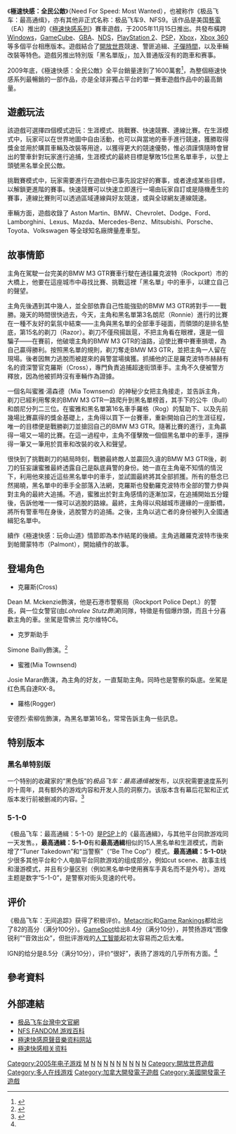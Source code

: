{{otheruses|subject=電玩遊戲|other=電影|全民公敵}}
{{otheruses|subject=2005年發行的電子遊戲|other=2012年發行、英文名相同的電子遊戲|極速快感：新全民公敵}}
{{Multiple issues|
{{Refimprove|time=2019-03-18T22:29:39+00:00}}
{{Fanpov|time=2022-05-24T14:15:36+00:00}}
{{Trivia|time=2022-05-24T14:15:36+00:00}}
}}
{{noteTA
|T=zh-hans:极品飞车：无间追踪; zh-hant:極速快感：全民公敵;
|G1=Games
}}
{{Infobox VG
|title= 極速快感：全民公敵
| image = File:Need for speed most wanted.jpg
|caption= 
|developer= [[EA_Black_Box|EA Black Box]]、[[EA_Redwood_Shores|EA Redwood Shores]]
|publisher= [[美商艺电|美商艺电]]
|composer = [[Paul_Linford|Paul Linford]]
|series= [[極速快感系列|極速快感系列]]
|engine= EAGL 3
|released=
{{collapsible list|title=2005年11月11日|
'''Nintendo DS版'''{{Vgrelease|EU|2005年11月11日|NA|2005年11月15日}}
'''PlayStation 2'''、'''GameCube'''、'''Xbox'''、'''Windows'''、'''Game Boy Advance版'''{{Vgrelease|NA|2005年11月15日|EU|2005年11月25日}}
'''Xbox 360版'''{{Vgrelease|NA|2005年11月16日|EU|2005年12月5日}}
'''手机版'''{{Vgrelease|NA|2005年12月21日}} |NA|2005年11月16日}}
|genre= [[竞速游戏|竞速]]
|modes= [[单人游戏|单人]]、[[多人游戏|多人游戏]]
|platforms= [[Xbox_360|Xbox 360]]、[[Microsoft_Windows|Microsoft Windows]]、[[PlayStation_2|PlayStation 2]]、[[Xbox|Xbox]]、[[任天堂GameCube|GameCube]], [[PlayStation_Portable|PlayStation Portable]]、[[Game_Boy_Advance|Game Boy Advance]]、[[任天堂DS|任天堂DS]]、[[手机游戏|手机]]
}}

《'''極速快感：全民公敵'''》（Need For Speed: Most Wanted），也被称作《极品飞车：最高通缉》，亦有其他非正式名称：极品飞车9、NFS9。该作品是美国[[藝電|藝電]]（EA）推出的《[[極速快感系列|極速快感系列]]》賽車遊戲，于2005年11月15日推出。共發布橫跨[[Windows|Windows]]，[[GameCube|GameCube]]、[[GBA|GBA]]、[[NDS|NDS]]，[[PlayStation_2|PlayStation 2]]、[[PSP|PSP]]，[[Xbox|Xbox]]，[[Xbox_360|Xbox 360]]等多個平台相應版本。遊戲結合了[[開放世界|開放世界]]競速、警匪追緝、[[子彈時間|子彈時間]]，以及車輛改裝等特色。遊戲另推出特別版「黑名單版」，加入普通版沒有的跑車和赛事。

2009年底，《極速快感：全民公敵》全平台銷量達到了1600萬套<ref>{{Cite web|title=存档副本|url=https://news.softpedia.com/news/100-million-Need-for-Speed-Games-Have-Been-Sold-to-This-Day-125015.shtml|dead-url=no|access-date=2019-01-19|archive-url=https://web.archive.org/web/20181116033408/https://news.softpedia.com/news/100-million-Need-for-Speed-Games-Have-Been-Sold-to-This-Day-125015.shtml|archive-date=2018-11-16}}</ref>，為整個極速快感系列最暢銷的一部作品，亦是全球非獨占平台的單一賽車遊戲作品中的最高銷量。

== 遊戲玩法 ==

該遊戲可選擇四個模式遊玩：生涯模式、挑戰賽、快速競賽、連線比賽。在生涯模式中，玩家可以在世界地圖中自由活動，也可以與當地的車手進行競速，獲勝取得獎金並用於購買車輛及改裝等用途，以獲得更大的競速優勢，惟必須謹慎隨時會冒出的警車針對玩家進行追捕，生涯模式的最終目標是擊敗15位黑名單車手，以登上頭號黑名單全民公敵。

挑戰賽模式中，玩家需要進行在遊戲中已事先設定好的賽事，或者達成某些目標，以解鎖更進階的賽事。快速競賽可以快速立即進行一場由玩家自訂或是隨機產生的賽事，連線比賽則可以透過區域連線與好友競速，或與全球網友連線競速。

車輛方面，遊戲收錄了 Aston Martin、BMW、Chevrolet、Dodge、Ford、Lamborghini、Lexus、Mazda、Mercedes-Benz、Mitsubishi、Porsche、Toyota、Volkswagen 等全球知名廠牌量產車型。 

== 故事情節 ==

主角在駕駛一台完美的BMW M3 GTR賽車行駛在通往羅克波特（Rockport）市的大橋上，他要在這座城市中尋找比賽、挑戰這裡「黑名單」中的車手，以建立自己的聲望。

主角先後遇到其中幾人，並全部依靠自己性能強勁的BMW M3 GTR將對手一一戰勝。幾天的時間很快過去，今天，主角和黑名單第3名朗尼（Ronnie）進行的比賽在一種不友好的氣氛中結束——主角與黑名單的全部車手碰面，而領頭的是排名墊底，第15名的剃刀（Razor）。剃刀不僅飛揚跋扈，不把主角看在眼裡，還是一個騙子——在賽前，他破壞主角的BMW M3 GTR的油路，迫使比賽中賽車損壞，為自己贏得勝利。按照黑名單的規則，剃刀奪走BMW M3 GTR，並把主角一人留在現場。後者因無力逃脫而被趕來的員警當場擒獲。抓捕他的正是羅克波特市赫赫有名的資深警官克羅斯（Cross），專門負責追捕超速街頭車手。主角不久便被警方釋放，因為他被抓時沒有車輛作為證據。

一個名叫蜜雅·湯森德（Mia Townsend）的神秘少女把主角接走，並告訴主角，剃刀已經利用奪來的BMW M3 GTR一路爬升到黑名單榜首，其手下的公牛（Bull）和朗尼分列二三位。在蜜雅和黑名單第16名車手羅格（Rog）的幫助下、以及先前幾場比賽贏得的獎金基礎上，主角得以買下一台賽車，重新開始自己的生涯征程，唯一的目標便是戰勝剃刀並搶回自己的BMW M3 GTR。隨著比賽的進行，主角贏得一場又一場的比賽。在這一過程中，主角不僅擊敗一個個黑名單中的車手，還掙得一筆又一筆用於買車和改裝的收入和聲望。

很快到了挑戰剃刀的結局時刻，戰勝最終敵人並贏回久違的BMW M3 GTR後，剃刀的狂妄讓蜜雅最終透露自己是臥底員警的身份。她一直在主角毫不知情的情況下，利用他來接近這些黑名單中的車手，並試圖最終將其全部抓獲。所有的懸念已然揭曉，黑名單中的車手全部落入法網，克羅斯也發動羅克波特市全部的警力參與對主角的最終大追捕。不過，蜜雅出於對主角感情的逐漸加深，在追捕開始五分鐘後，告訴他唯一一條可以逃脫的路線。最終，主角得以飛越城市邊緣的一座斷橋，將所有警車甩在身後，逃脫警方的追捕。之後，主角以逃亡者的身份被列入全國通緝犯名單中。

續作《極速快感：玩命山道》情節即為本作結尾的後續。主角逃離羅克波特市後來到帕爾蒙特市（Palmont），開始續作的故事。 

== 登場角色 ==

*克羅斯(Cross)
Dean M. Mckenzie飾演，他是石港市警察局（Rockport Police Dept.）的警長，與一位女警官(由''Lohralee Stutz飾演'')同隊，特徵是有個爆炸頭，而且十分喜歡主角的車。坐駕是雪佛兰 克尔维特C6。
*克罗斯助手
Simone Bailly飾演。<ref>{{Cite web|title=《极品飞车》警车介绍 历代警车图鉴资料大全_极品飞车9最高通缉（5）-游民星空 GamerSky.com|url=https://www.gamersky.com/handbook/201604/738781_5.shtml|access-date=2022-05-15|work=www.gamersky.com}}</ref>
*蜜雅(Mia Townsend)
Josie Maran飾演，為主角的好友，一直幫助主角。同時也是警察的臥底。坐駕是红色馬自達RX-8。
*羅格(Rogger)
安德烈·索柳佐飾演，為黑名單第16名，常常告訴主角一些訊息。

== 特别版本 ==
=== 黑名单特别版 ===
{{main|极品飞车：全民公敌 黑名单特别版|}}
一个特别的收藏家的“黑色版”的''极品飞车：最高通缉被''发布，以庆祝需要速度系列的十周年，具有额外的游戏内容和开发人员的洞察力。该版本含有幕后花絮和正式版本发行前被删减的内容。<ref>{{Cite web|title=Need for Speed: Most Wanted/Black Edition|url=https://nfs.fandom.com/wiki/Need_for_Speed:_Most_Wanted/Black_Edition|access-date=2022-05-15|work=Need for Speed Wiki|language=en}}</ref>

===5-1-0===<!--This section is linked from [[Need_for_Speed_Most_Wanted_5-1-0|Need for Speed Most Wanted 5-1-0]]-->
《极品飞车：最高通緝：5-1-0》是[[PSP|PSP]]上的《最高通緝》，与其他平台同款游戏同一天发售。，'''最高通緝：5-1-0'''有和'''最高通緝'''相似的15人黑名单和生涯模式，而新增了“Tuner Takedown”和“当警察”（“Be The Cop”）模式。'''最高通緝：5-1-0'''缺少很多其他平台和个人电脑平台同款游戏的组成部分，例如cut scene、故事主线和漫游模式，并且有少量区别（例如黑名单中使用赛车手真名而不是外号）。游戏主题是数字“5-1-0”，是警察对街头竞速的代号。

== 评价 ==
<!-- Add some sample reviews from the raters for added depth instead of just a chart summarizing the ratings. -->
{{VG Reviews
|IGN=8.5（满分10）<ref name="#1">{{cite web|url=http://uk.pc.ign.com/articles/665/665883p1.html|title='''IGN'''对'''极品飞车：无间追踪'''的评价|last=Perry|first=Douglass|work=[[IGN|IGN]]|accessdate=2007-02-12|archive-date=2012-07-25|archive-url=https://web.archive.org/web/20120725154859/http://uk.pc.ign.com/articles/665/665883p1.html|dead-url=no}}</ref>
|GI=8.5（满分10）<ref>{{cite web|url=http://www.gameinformer.com/NR/exeres/D07B6E78-1227-4F3C-8296-89FCBBD2B02C.htm|title='''Game Informer'''对'''极品飞车：无间追踪'''的评价|last=Mason|first=Lisa|work=[[Game_Informer|Game Informer]]|accessdate=2007-02-12|archive-date=2007-10-11|archive-url=https://web.archive.org/web/20071011141306/http://gameinformer.com/NR/exeres/D07B6E78-1227-4F3C-8296-89FCBBD2B02C.htm|dead-url=no}}</ref>
|GSpy={{Rating|4|5}}<ref>{{cite web|url=http://uk.pc.gamespy.com/pc/need-for-speed-most-wanted/673889p1.html|title='''GameSpy'''对'''极品飞车：无间追踪'''的评价|last=Osborne|first=Scott|work=[[GameSpy|GameSpy]]|accessdate=2007-02-12|archive-date=2016-03-03|archive-url=https://web.archive.org/web/20160303193111/http://uk.pc.gamespy.com/pc/need-for-speed-most-wanted/673889p1.html|dead-url=no}}</ref>
|GSpot=8.4（满分10）<ref>{{cite web|url=http://uk.gamespot.com/pc/driving/needforspeedmostwanted/review.html |title='''GameSpot'''对'''极品飞车：无间追踪'''的评价 |last=Gerstmann |first=Jeff |work=[[GameSpot|GameSpot]] |accessdate=2007-02-12 |deadurl=yes |archiveurl=https://web.archive.org/web/20070221114254/http://uk.gamespot.com/pc/driving/needforspeedmostwanted/review.html |archivedate=2007-02-21 }}</ref>
|GameRev=B+<ref>{{cite web|url=http://gamerevolution.com/review/xbox360/nfs_most_wanted|title='''Game Revolution'''对'''极品飞车：无间追踪'''的评价|last=Ferris|first=Duke|work=[[Game_Revolution|Game Revolution]]|accessdate=2007-02-12|deadurl=yes|archiveurl=https://web.archive.org/web/20070124032441/http://www.gamerevolution.com/review/xbox360/nfs_most_wanted|archivedate=2007-01-24}}</ref>
|1UP=A-<ref>{{cite web|url=http://www.1up.com/do/reviewPage?cId=3145717|title='''1UP'''对'''极品飞车：无间追踪'''的评价|work=[[1UP.com|1UP]]|accessdate=2008-08-03}}</ref>
|PCGUS=98（满分100）{{citation needed|date=December 2008}}
|PCZone=88（满分100）{{citation needed|date=December 2008}}
|OXM=9.5/10
|GR=82.95%（69条评论）<ref>{{cite web|url=http://www.gamerankings.com/htmlpages2/927142.asp|publisher=[[Game_Rankings|Game Rankings]]|title=PC版'''极品飞车：无间追踪'''|accessdate=2007-02-12|archive-date=2009-02-03|archive-url=https://web.archive.org/web/20090203060004/http://www.gamerankings.com/htmlpages2/927142.asp|dead-url=no}}</ref>
|MC=82 out of 100 (19 reviews)<ref>{{cite web|url=http://www.metacritic.com/games/platforms/pc/needforspeedmostwanted|publisher=[[Metacritic|Metacritic]]|title=PC版'''极品飞车：无间追踪'''|accessdate=2007-02-12|archive-date=2010-07-31|archive-url=https://web.archive.org/web/20100731052026/http://www.metacritic.com/games/platforms/pc/needforspeedmostwanted|dead-url=no}}</ref>
}}
《极品飞车：无间追踪》获得了积极评价。[[Metacritic|Metacritic]]和[[Game_Rankings|Game Rankings]]都给出了82的高分（满分100分）。[[GameSpot|GameSpot]]给出8.4分（满分10分），并赞扬游戏“图像锐利”“音效出众”，但批评游戏的[[人工智能|人工智能]]起初太容易而之后太难。

IGN的给分是8.5分（满分10分），评价“很好”，表扬了游戏的几乎所有方面。<ref name="#1"/><!--Praise was given to the map design, described as "a crazily chromed out, sepia-tone landscape of industrial structures", car modeling, saying "The car models are especially sleek looking too", the car line up and the return of exotics. Particularly strong praise was given to the police system, saying "The cops are never that smart, but they continually grow in aggressiveness and numbers." and "they add that very necessary component of challenge, annoyance, and heat that makes this game so fun". Praise even went to the cut scenes and their casting, which usually falls victim to critics, saying "this mixture of animated, highly colored FMV characters and stylized backgrounds is both imaginative and refreshing".<ref>{{cite web|url=http://ps2.ign.com/articles/665/665881p1.html|title=IGN review for the PS2 version}}</ref>。-->

== 參考資料 ==
{{reflist|2}}

== 外部連結 ==
* [http://nfsmw.ea.com.tw 极品飞车台灣中文官網] {{Wayback|url=http://nfsmw.ea.com.tw/ |date=20150419171020 }}
* [https://needforspeed.fandom.com/zh/wiki/%E6%9E%81%E5%93%81%E9%A3%9E%E8%BD%A6%EF%BC%9A%E6%9C%80%E9%AB%98%E9%80%9A%E7%BC%89%EF%BC%882005%EF%BC%89 NFS FANDOM 游戏百科]
* [https://nfssoundtrack.com/mw/ 極速快感原聲音樂资料网站]
* [https://nfsworld.fandom.com/wiki/Rockport_(City) 極速快感相关资料]

{{极品飞车系列}}

{{DEFAULTSORT:Need for Speed, Most Wanted (2005 video game)}}
[[Category:2005年电子游戏|Category:2005年电子游戏]]
[[Category:極速快感系列|M]]
[[Category:Windows游戏|N]]
[[Category:Xbox遊戲|N]]
[[Category:Xbox_360遊戲|N]]
[[Category:PlayStation_2游戏|N]]
[[Category:PlayStation_Portable游戏|N]]
[[Category:任天堂GameCube游戏|N]]
[[Category:Game_Boy_Advance遊戲|N]]
[[Category:任天堂DS遊戲|N]]
[[Category:流動電話遊戲|N]]
[[Category:開放世界遊戲|Category:開放世界遊戲]]
[[Category:多人在线游戏|Category:多人在线游戏]]
[[Category:加拿大開發電子遊戲|Category:加拿大開發電子遊戲]]
[[Category:美國開發電子遊戲|Category:美國開發電子遊戲]]